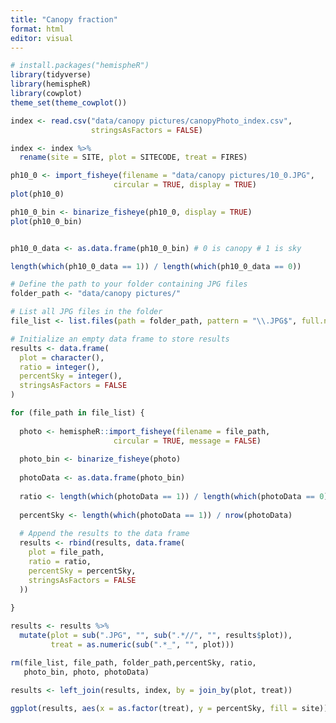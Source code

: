 ```yaml
---
title: "Canopy fraction"
format: html
editor: visual
---
```


```r
# install.packages("hemispheR")
library(tidyverse)
library(hemispheR)
library(cowplot)
theme_set(theme_cowplot())
```

```r
index <- read.csv("data/canopy pictures/canopyPhoto_index.csv",
                  stringsAsFactors = FALSE)

index <- index %>%
  rename(site = SITE, plot = SITECODE, treat = FIRES)

ph10_0 <- import_fisheye(filename = "data/canopy pictures/10_0.JPG",
                       circular = TRUE, display = TRUE)
plot(ph10_0)

ph10_0_bin <- binarize_fisheye(ph10_0, display = TRUE)
plot(ph10_0_bin)


ph10_0_data <- as.data.frame(ph10_0_bin) # 0 is canopy # 1 is sky

length(which(ph10_0_data == 1)) / length(which(ph10_0_data == 0))

```

```r
# Define the path to your folder containing JPG files
folder_path <- "data/canopy pictures/"

# List all JPG files in the folder
file_list <- list.files(path = folder_path, pattern = "\\.JPG$", full.names = TRUE)

# Initialize an empty data frame to store results
results <- data.frame(
  plot = character(),
  ratio = integer(),
  percentSky = integer(),
  stringsAsFactors = FALSE
)

for (file_path in file_list) {
  
  photo <- hemispheR::import_fisheye(filename = file_path,
                       circular = TRUE, message = FALSE)
  
  photo_bin <- binarize_fisheye(photo)
  
  photoData <- as.data.frame(photo_bin)
  
  ratio <- length(which(photoData == 1)) / length(which(photoData == 0))
  
  percentSky <- length(which(photoData == 1)) / nrow(photoData)
  
  # Append the results to the data frame
  results <- rbind(results, data.frame(
    plot = file_path,
    ratio = ratio,
    percentSky = percentSky,
    stringsAsFactors = FALSE
  ))
  
}

results <- results %>%
  mutate(plot = sub(".JPG", "", sub(".*//", "", results$plot)),
         treat = as.numeric(sub(".*_", "", plot)))

rm(file_list, file_path, folder_path,percentSky, ratio, 
   photo_bin, photo, photoData)

results <- left_join(results, index, by = join_by(plot, treat))
```


```r
ggplot(results, aes(x = as.factor(treat), y = percentSky, fill = site)) + geom_boxplot()

```
